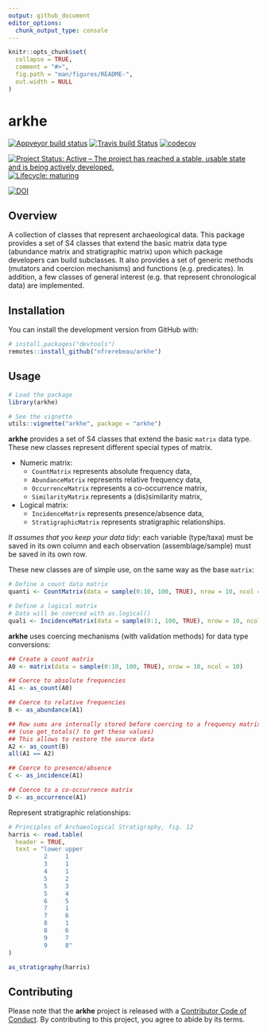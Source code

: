 ```yaml
---
output: github_document
editor_options: 
  chunk_output_type: console
---
```


<!-- README.md is generated from README.Rmd. Please edit that file -->

```r
knitr::opts_chunk$set(
  collapse = TRUE,
  comment = "#>",
  fig.path = "man/figures/README-",
  out.width = NULL
)
```

# arkhe

<!-- badges: start -->
[![Appveyor build status](https://ci.appveyor.com/api/projects/status/7xt157mqcny0pht1?svg=true)](https://ci.appveyor.com/project/nfrerebeau/arkhe)
[![Travis build Status](https://travis-ci.org/nfrerebeau/arkhe.svg?branch=master)](https://travis-ci.org/nfrerebeau/arkhe)
[![codecov](https://codecov.io/gh/nfrerebeau/arkhe/branch/master/graph/badge.svg)](https://codecov.io/gh/nfrerebeau/arkhe)

<!--[![CRAN Version](http://www.r-pkg.org/badges/version/arkhe)](https://cran.r-project.org/package=arkhe)
[![CRAN checks](https://cranchecks.info/badges/worst/arkhe)](https://cran.r-project.org/web/checks/check_results_arkhe.html)
[![CRAN Downloads](http://cranlogs.r-pkg.org/badges/arkhe)](https://cran.r-project.org/package=arkhe)-->

[![Project Status: Active – The project has reached a stable, usable state and is being actively developed.](https://www.repostatus.org/badges/latest/active.svg)](https://www.repostatus.org/#active)
[![Lifecycle: maturing](https://img.shields.io/badge/lifecycle-maturing-blue.svg)](https://www.tidyverse.org/lifecycle/#maturing)

[![DOI](https://zenodo.org/badge/DOI/10.5281/zenodo.3526659.svg)](https://doi.org/10.5281/zenodo.3526659)
<!-- badges: end -->

## Overview

A collection of classes that represent archaeological data. This package provides a set of S4 classes that extend the basic matrix data type (abundance matrix and stratigraphic matrix) upon which package developers can build subclasses. It also provides a set of generic methods (mutators and coercion mechanisms) and functions (e.g. predicates). In addition, a few classes of general interest (e.g. that represent chronological data) are implemented.

## Installation

<!--You can install the released version of **arkhe** from [CRAN](https://CRAN.R-project.org) with:

```r
install.packages("arkhe")
```

Or-->You can install the development version from GitHub with:

```r
# install.packages("devtools")
remotes::install_github("nfrerebeau/arkhe")
```

## Usage

```r
# Load the package
library(arkhe)
```

```r
# See the vignette
utils::vignette("arkhe", package = "arkhe")
```

**arkhe** provides a set of S4 classes that extend the basic `matrix` data type. These new classes represent different special types of matrix.

* Numeric matrix:
    * `CountMatrix` represents absolute frequency data,
    * `AbundanceMatrix` represents relative frequency data,
    * `OccurrenceMatrix` represents a co-occurrence matrix,
    * `SimilarityMatrix` represents a (dis)similarity matrix,
* Logical matrix:
    * `IncidenceMatrix` represents presence/absence data,
    * `StratigraphicMatrix` represents stratigraphic relationships.

*It assumes that you keep your data tidy*: each variable (type/taxa) must be saved in its own column and each observation (assemblage/sample) must be saved in its own row.

These new classes are of simple use, on the same way as the base `matrix`:

```r
# Define a count data matrix
quanti <- CountMatrix(data = sample(0:10, 100, TRUE), nrow = 10, ncol = 10)

# Define a logical matrix
# Data will be coerced with as.logical()
quali <- IncidenceMatrix(data = sample(0:1, 100, TRUE), nrow = 10, ncol = 10)
```

**arkhe** uses coercing mechanisms (with validation methods) for data type conversions:

```r
## Create a count matrix
A0 <- matrix(data = sample(0:10, 100, TRUE), nrow = 10, ncol = 10)

## Coerce to absolute frequencies
A1 <- as_count(A0)

## Coerce to relative frequencies
B <- as_abundance(A1)

## Row sums are internally stored before coercing to a frequency matrix
## (use get_totals() to get these values)
## This allows to restore the source data
A2 <- as_count(B)
all(A1 == A2)

## Coerce to presence/absence
C <- as_incidence(A1)

## Coerce to a co-occurrence matrix
D <- as_occurrence(A1)
```

Represent stratigraphic relationships:

```r
# Principles of Archaeological Stratigraphy, fig. 12
harris <- read.table(
  header = TRUE,
  text = "lower upper
          2     1
          3     1
          4     1
          5     2
          5     3
          5     4
          6     5
          7     1
          7     6
          8     1
          8     6
          9     7
          9     8"
)

as_stratigraphy(harris)
```

## Contributing
Please note that the **arkhe** project is released with a [Contributor Code of Conduct](https://github.com/nfrerebeau/arkhe/blob/master/.github/CODE_OF_CONDUCT.md). By contributing to this project, you agree to abide by its terms.
